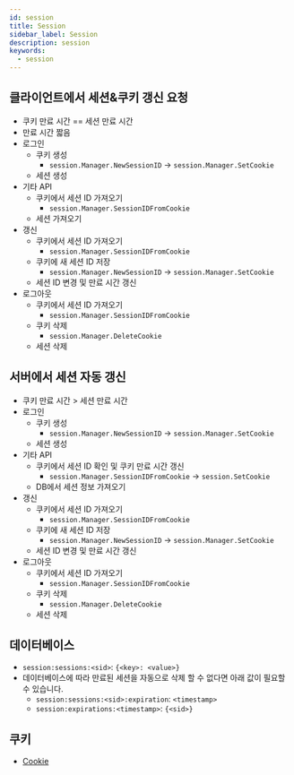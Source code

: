 ```yaml
---
id: session
title: Session
sidebar_label: Session
description: session
keywords:
  - session
---
```


## 클라이언트에서 세션&쿠키 갱신 요청

- 쿠키 만료 시간 == 세션 만료 시간
- 만료 시간 짧음
- 로그인
  - 쿠키 생성
    - `session.Manager.NewSessionID` -> `session.Manager.SetCookie`
  - 세션 생성
- 기타 API
  - 쿠키에서 세션 ID 가져오기
    - `session.Manager.SessionIDFromCookie`
  - 세션 가져오기
- 갱신
  - 쿠키에서 세션 ID 가져오기
    - `session.Manager.SessionIDFromCookie`
  - 쿠키에 새 세션 ID 저장
    - `session.Manager.NewSessionID` -> `session.Manager.SetCookie`
  - 세션 ID 변경 및 만료 시간 갱신
- 로그아웃
  - 쿠키에서 세션 ID 가져오기
    - `session.Manager.SessionIDFromCookie`
  - 쿠키 삭제
    - `session.Manager.DeleteCookie`
  - 세션 삭제

## 서버에서 세션 자동 갱신

- 쿠키 만료 시간 > 세션 만료 시간
- 로그인
  - 쿠키 생성
    - `session.Manager.NewSessionID` -> `session.Manager.SetCookie`
  - 세션 생성
- 기타 API
  - 쿠키에서 세션 ID 확인 및 쿠키 만료 시간 갱신
    - `session.Manager.SessionIDFromCookie` -> `session.SetCookie`
  - DB에서 세션 정보 가져오기
- 갱신
  - 쿠키에서 세션 ID 가져오기
    - `session.Manager.SessionIDFromCookie`
  - 쿠키에 새 세션 ID 저장
    - `session.Manager.NewSessionID` -> `session.Manager.SetCookie`
  - 세션 ID 변경 및 만료 시간 갱신
- 로그아웃
  - 쿠키에서 세션 ID 가져오기
    - `session.Manager.SessionIDFromCookie`
  - 쿠키 삭제
    - `session.Manager.DeleteCookie`
  - 세션 삭제

## 데이터베이스

- `session:sessions:<sid>`: `{<key>: <value>}`
- 데이터베이스에 따라 만료된 세션을 자동으로 삭제 할 수 없다면 아래 값이 필요할 수 있습니다.
  - `session:sessions:<sid>:expiration`: `<timestamp>`
  - `session:expirations:<timestamp>`: `{<sid>}`

## 쿠키

- [Cookie](/docs/lang/design/restful-api/http/cookie)
